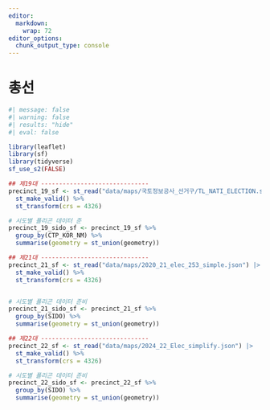 ```yaml
---
editor: 
  markdown: 
    wrap: 72
editor_options: 
  chunk_output_type: console
---
```


# 총선

```r
#| message: false
#| warning: false
#| results: "hide"
#| eval: false

library(leaflet)
library(sf)
library(tidyverse)
sf_use_s2(FALSE)

## 제19대 ------------------------------
precinct_19_sf <- st_read("data/maps/국토정보공사_선거구/TL_NATI_ELECTION.shp") |> 
  st_make_valid() %>%
  st_transform(crs = 4326)

# 시도별 폴리곤 데이터 준
precinct_19_sido_sf <- precinct_19_sf %>%
  group_by(CTP_KOR_NM) %>%
  summarise(geometry = st_union(geometry))

## 제21대 ------------------------------
precinct_21_sf <- st_read("data/maps/2020_21_elec_253_simple.json") |> 
  st_make_valid() %>%
  st_transform(crs = 4326)


# 시도별 폴리곤 데이터 준비
precinct_21_sido_sf <- precinct_21_sf %>%
  group_by(SIDO) %>%
  summarise(geometry = st_union(geometry))

## 제22대 ------------------------------
precinct_22_sf <- st_read("data/maps/2024_22_Elec_simplify.json") |> 
  st_make_valid() %>%
  st_transform(crs = 4326)

# 시도별 폴리곤 데이터 준비
precinct_22_sido_sf <- precinct_22_sf %>%
  group_by(SIDO) %>%
  summarise(geometry = st_union(geometry))



```


